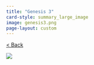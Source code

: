 ```yaml
---
title: "Genesis 3"
card-style: summary_large_image
image: genesis3.png
page-layout: custom
---
```


[\< Back](index.qmd){.btn .btn-secondary .btn role="button"}

![](genesis3.png){.full-art-display}

